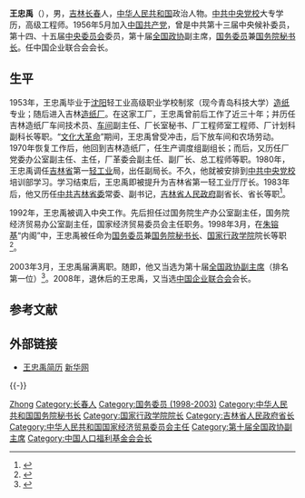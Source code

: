 '''王忠禹'''（{{bd|1933年|2月|catIdx=W王}}），男，[[吉林|吉林]][[长春|长春]]人，[[中华人民共和国|中华人民共和国]]政治人物。[[中共中央党校|中共中央党校]]大专学历，高级工程师。1956年5月加入[[中国共产党|中国共产党]]，曾是中共第十三届中央候补委员，第十四、十五届[[中央委员会|中央委员会]]委员，第十届[[全国政协|全国政协]]副主席，[[国务委员|国务委员]]兼[[国务院秘书长|国务院秘书长]]。任中国企业联合会会长。

== 生平 ==
1953年，王忠禹毕业于[[沈阳|沈阳]]轻工业高级职业学校制浆（现今青岛科技大学）[[造纸|造纸]]专业；随后进入吉林[[造纸厂|造纸厂]]。在这家工厂，王忠禹曾前后工作了近三十年；并历任吉林造纸厂车间技术员、[[车间|车间]]副主任、厂长室秘书、厂工程师室工程师、厂计划科副科长等职。“[[文化大革命|文化大革命]]”期间，王忠禹曾受冲击，后下放车间和农场劳动。1970年恢复工作后，他回到吉林造纸厂，任生产调度组副组长；而后，又历任厂党委办公室副主任、主任，厂革委会副主任、副厂长、总工程师等职。1980年，王忠禹调任[[吉林省|吉林省]]第一[[轻工业|轻工业]]局，出任副局长。不久，他就被安排到[[中共中央党校|中共中央党校]]培训部学习。学习结束后，王忠禹即被提升为吉林省第一轻工业厅厅长。1983年后，他又历任[[中共吉林省委|中共吉林省委]]常委、副书记，[[吉林省人民政府|吉林省人民政府]]副省长、省长等职<ref>{{Cite book|title=中华人民共和国政府机构五十年|last=[[国家行政学院|国家行政学院]]编著|first=|publisher=北京：[[党建读物出版社|党建读物出版社]]|year=2000.06|isbn=7-80098-406-0|location=|pages=193}}</ref>。

1992年，王忠禹被调入中央工作。先后担任过国务院生产办公室副主任，国务院经济贸易办公室副主任，国家经济贸易委员会主任职务。1998年3月，在[[朱镕基|朱镕基]]“内阁”中，王忠禹被任命为[[国务委员|国务委员]]兼[[国务院秘书长|国务院秘书长]]、[[国家行政学院|国家行政学院]]院长等职<ref>{{Cite book|title=中国人物年鉴 2004|last=本社编|first=|publisher=中国人物年鉴社|year=|isbn=|location=|pages=27}}</ref>。

2003年3月，王忠禹届满离职。随即，他又当选为第十届[[全国政协副主席|全国政协副主席]]（排名第一位）<ref>{{Cite book|title=中国人物年鉴 2006 总第18卷|last=李维民主编|first=|publisher=中国人物年鉴社|year=2006.11|isbn=|location=|pages=27}}</ref>。2008年，退休后的王忠禹，又当选[[中国企业联合会|中国企业联合会]]会长。

== 参考文献 ==
{{Reflist}}

== 外部链接 ==
* [http://news.xinhuanet.com/ziliao/2002-01/21/content_246385.htm 王忠禹简历] {{Wayback|url=http://news.xinhuanet.com/ziliao/2002-01/21/content_246385.htm |date=20071017041132 }} [[新华网|新华网]]

{{-}}
{{start box}}
{{s-par|prc-ncppcc}}
{{s-before|[[叶选平|叶选平]]}}
{{s-title|[[中国人民政治协商会议全国委员会副主席|中国人民政治协商会议全国委员会副主席]]<br />（排名第一）|2003年3月－2008年3月}}
{{s-after|[[王刚_(1942年)|王刚]]}}
{{s-gov|prc}}
{{s-before|[[罗干|罗干]]}}
{{s-title|[[中华人民共和国|中华人民共和国]][[国务委员|国务委员]]兼[[中华人民共和国国务院|国务院]][[中华人民共和国国务院秘书长|秘书长]]|1998年3月－2003年3月}}
{{s-after|rows=2|[[华建敏|华建敏]]}}
{{s-before|[[李贵鲜|李贵鲜]]|（[[国务委员|国务委员]]兼任）}}
{{s-title|[[国家行政学院|国家行政学院]]院长|1998年－2003年}}
{{s-new}}
{{s-title|[[中华人民共和国国家经济贸易委员会|中华人民共和国国家经济贸易委员会]]主任|1993年3月－1998年3月}}
{{s-after|[[盛华仁|盛华仁]]}}
{{s-before|[[何竹康|何竹康]]}}
{{s-title|[[吉林省人民政府|吉林省人民政府]][[吉林行政长官列表|省長]]|1988年－1992年}}
{{s-after|[[高嚴|高嚴]]}}
{{end box}}

{{党和国家领导人/卸任|2008}}
{{全国政协副主席}}
{{第9届国务院|国务委员|秘书长}}
{{第8届国务院|部门首长}}
{{中华人民共和国吉林省正职领导人|nocat}}
{{吉林行政长官}}

{{Authority control}}
{{DEFAULTSORT:Wang王}}
[[Category:王姓|Zhong]]
[[Category:长春人|Category:长春人]]
[[Category:国务委员_(1998-2003)|Category:国务委员 (1998-2003)]]
[[Category:中华人民共和国国务院秘书长|Category:中华人民共和国国务院秘书长]]
[[Category:国家行政学院院长|Category:国家行政学院院长]]
[[Category:吉林省人民政府省长|Category:吉林省人民政府省长]]
[[Category:中华人民共和国国家经济贸易委员会主任|Category:中华人民共和国国家经济贸易委员会主任]]
[[Category:第十届全国政协副主席|Category:第十届全国政协副主席]]
[[Category:中国人口福利基金会会长|Category:中国人口福利基金会会长]]